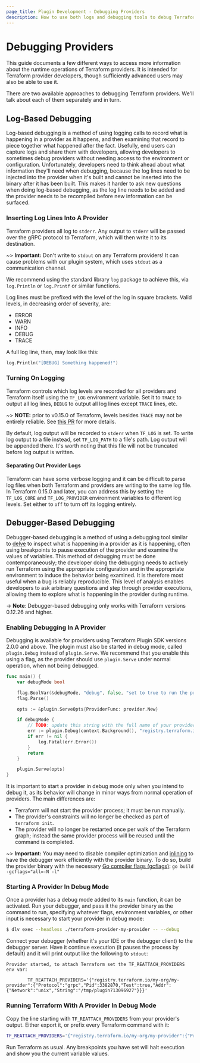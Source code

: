 ```yaml
---
page_title: Plugin Development - Debugging Providers
description: How to use both logs and debugging tools to debug Terraform providers.
---
```


# Debugging Providers

This guide documents a few different ways to access more information about the
runtime operations of Terraform providers. It is intended for Terraform
provider developers, though sufficiently advanced users may also be able to use
it.

There are two available approaches to debugging Terraform providers. We'll talk
about each of them separately and in turn.

## Log-Based Debugging

Log-based debugging is a method of using logging calls to record what is
happening in a provider as it happens, and then examining that record to piece
together what happened after the fact. Usefully, end users can capture logs and
share them with developers, allowing developers to sometimes debug providers
without needing access to the environment or configuration. Unfortunately,
developers need to think ahead about what information they'll need when
debugging, because the log lines need to be injected into the provider when
it's built and cannot be inserted into the binary after it has been built. This
makes it harder to ask new questions when doing log-based debugging, as the log
line needs to be added and the provider needs to be recompiled before new
information can be surfaced.

### Inserting Log Lines Into A Provider

Terraform providers all log to `stderr`. Any output to `stderr` will be passed
over the gRPC protocol to Terraform, which will then write it to its
destination.

~> **Important:** Don't write to `stdout` on any Terraform providers! It can cause
problems with our plugin system, which uses `stdout` as a communication
channel.

We recommend using the standard library `log` package to achieve this,
via `log.Println` or `log.Printf` or similar functions.

Log lines must be prefixed with the level of the log in square brackets. Valid
levels, in decreasing order of severity, are:

* ERROR
* WARN
* INFO
* DEBUG
* TRACE

A full log line, then, may look like this:

```go
log.Println("[DEBUG] Something happened!")
```

### Turning On Logging

Terraform controls which log levels are recorded for all providers and
Terraform itself using the `TF_LOG` environment variable. Set it to `TRACE` to
output all log lines, `DEBUG` to output all log lines except `TRACE` lines,
etc.

~> **NOTE:** prior to v0.15.0 of Terraform, levels besides `TRACE` may not be
entirely reliable. See [this
PR](https://github.com/hashicorp/terraform/pull/26632) for more details.

By default, log output will be recorded to `stderr` when `TF_LOG` is set. To
write log output to a file instead, set `TF_LOG_PATH` to a file's path. Log
output will be appended there. It's worth noting that this file will not be
truncated before log output is written.

#### Separating Out Provider Logs

Terraform can have some verbose logging and it can be difficult to parse log
files when both Terraform and providers are writing to the same log file. In
Terraform 0.15.0 and later, you can address this by setting the `TF_LOG_CORE`
and `TF_LOG_PROVIDER` environment variables to different log levels.
Set either to `off` to turn off its logging entirely.

## Debugger-Based Debugging

Debugger-based debugging is a method of using a debugging tool similar to
[delve](https://github.com/go-delve/delve) to inspect what is happening in a
provider as it is happening, often using breakpoints to pause execution of the
provider and examine the values of variables. This method of debugging must be
done contemporaneously; the developer doing the debugging needs to actively run
Terraform using the appropriate configuration and in the appropriate
environment to induce the behavior being examined. It is therefore most useful
when a bug is reliably reproducible. This level of analysis enables developers to
ask arbitrary questions and step through provider executions, allowing them to
explore what is happening in the provider during runtime.

-> **Note**: Debugger-based debugging only works with Terraform versions
0.12.26 and higher.

### Enabling Debugging In A Provider

Debugging is available for providers using Terraform Plugin SDK versions 2.0.0
and above. The plugin must also be started in debug
mode, called `plugin.Debug` instead of `plugin.Serve`. We recommend that you
enable this using a flag, as the provider should use `plugin.Serve` under
normal operation, when not being debugged.

```go
func main() {
	var debugMode bool

	flag.BoolVar(&debugMode, "debug", false, "set to true to run the provider with support for debuggers like delve")
	flag.Parse()

	opts := &plugin.ServeOpts{ProviderFunc: provider.New}

	if debugMode {
		// TODO: update this string with the full name of your provider as used in your configs
		err := plugin.Debug(context.Background(), "registry.terraform.io/my-org/my-provider", opts)
		if err != nil {
			log.Fatal(err.Error())
		}
		return
	}

	plugin.Serve(opts)
}
```

It is important to start a provider in debug mode only when you intend
to debug it, as its behavior will change in minor ways from normal operation of
providers. The main differences are:

* Terraform will not start the provider process; it must be run manually.
* The provider's constraints will no longer be checked as part of `terraform
  init`.
* The provider will no longer be restarted once per walk of the Terraform
  graph; instead the same provider process will be reused until the command is
  completed.

~> **Important:** You may need to disable compiler optimization and
[inlining](https://en.wikipedia.org/wiki/Inline_expansion)
to have the debugger work efficiently with the provider binary.
To do so, build the provider binary with the necessary
[Go compiler flags (gcflags)](https://golang.org/cmd/compile/):
`go build -gcflags="all=-N -l"`

### Starting A Provider In Debug Mode

Once a provider has a debug mode added to its `main` function, it can be
activated. Run your debugger, and pass it the provider binary as the command to
run, specifying whatever flags, environment variables, or other input is
necessary to start your provider in debug mode:

```sh
$ dlv exec --headless ./terraform-provider-my-provider -- --debug
```

Connect your debugger (whether it's your IDE or the debugger client) to the
debugger server. Have it continue execution (it pauses the process by default)
and it will print output like the following to `stdout`:

```
Provider started, to attach Terraform set the TF_REATTACH_PROVIDERS env var:

        TF_REATTACH_PROVIDERS='{"registry.terraform.io/my-org/my-provider":{"Protocol":"grpc","Pid":3382870,"Test":true,"Addr":{"Network":"unix","String":"/tmp/plugin713096927"}}}'
```

### Running Terraform With A Provider In Debug Mode

Copy the line starting with `TF_REATTACH_PROVIDERS` from your provider's
output. Either export it, or prefix every Terraform command with it:

```sh
TF_REATTACH_PROVIDERS='{"registry.terraform.io/my-org/my-provider":{"Protocol":"grpc","Pid":3382870,"Test":true,"Addr":{"Network":"unix","String":"/tmp/plugin713096927"}}}' terraform apply
```

Run Terraform as usual. Any breakpoints you have set will halt execution and
show you the current variable values.
